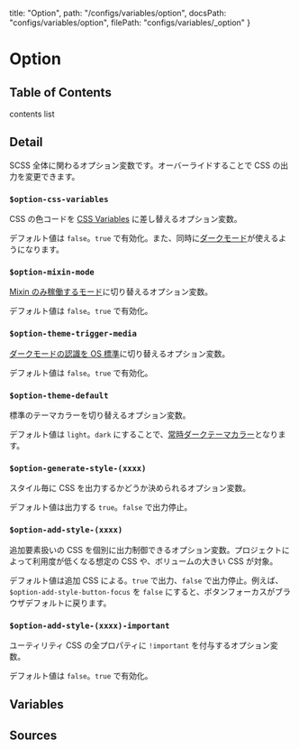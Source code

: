   title: "Option",
  path: "/configs/variables/option",
  docsPath: "configs/variables/option",
  filePath: "configs/variables/_option"
}


# Option

## Table of Contents

contents list

## Detail

SCSS 全体に関わるオプション変数です。オーバーライドすることで CSS の出力を変更できます。

### `$option-css-variables`

CSS の色コードを [CSS Variables](/getting-started/css-variables) に差し替えるオプション変数。

デフォルト値は `false`。`true` で有効化。また、同時に[ダークモード](/getting-started/dark-mode)が使えるようになります。

### `$option-mixin-mode`

[Mixin のみ稼働するモード](/getting-started/using-with-scss#mixin-mode)に切り替えるオプション変数。

デフォルト値は `false`。`true` で有効化。

### `$option-theme-trigger-media`

[ダークモードの認識を OS 標準](/getting-started/dark-mode#trigger)に切り替えるオプション変数。

デフォルト値は `false`。`true` で有効化。

### `$option-theme-default`

標準のテーマカラーを切り替えるオプション変数。

デフォルト値は `light`。`dark` にすることで、[常時ダークテーマカラー](/getting-started/dark-mode#default-dark)となります。

### `$option-generate-style-(xxxx)`

スタイル毎に CSS を出力するかどうか決められるオプション変数。

デフォルト値は出力する `true`。`false` で出力停止。

### `$option-add-style-(xxxx)`

追加要素扱いの CSS を個別に出力制御できるオプション変数。プロジェクトによって利用度が低くなる想定の CSS や、ボリュームの大きい CSS が対象。

デフォルト値は追加 CSS による。`true` で出力、`false` で出力停止。例えば、`$option-add-style-button-focus` を `false` にすると、ボタンフォーカスがブラウザデフォルトに戻ります。

### `$option-add-style-(xxxx)-important`

ユーティリティ CSS の全プロパティに `!important` を付与するオプション変数。

デフォルト値は `false`。`true` で有効化。

## Variables

<PreviewVariablesSingle filePath={meta.filePath} viewCompiled={false} />

## Sources

<PreviewSources
  title={meta.title}
  docsPath={meta.docsPath}
  scssPath={meta.filePath}
/>
